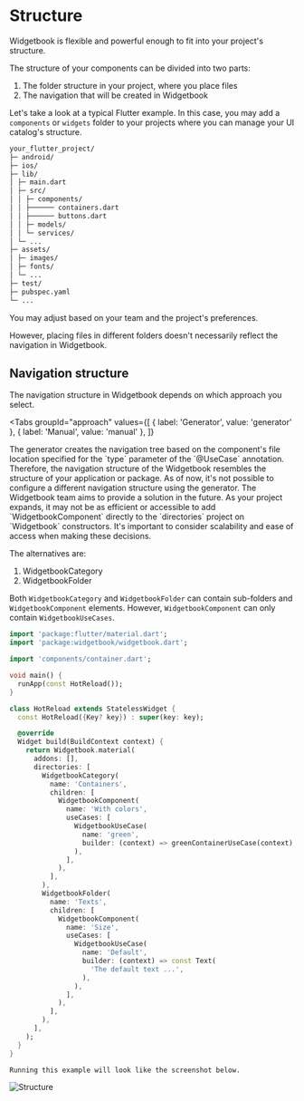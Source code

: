 # Structure

Widgetbook is flexible and powerful enough to fit into your project's structure.

The structure of your components can be divided into two parts:

1. The folder structure in your project, where you place files
2. The navigation that will be created in Widgetbook

Let's take a look at a typical Flutter example. In this case, you may add a
`components` or `widgets` folder to your projects where you can manage your UI
catalog's structure.

```bash
your_flutter_project/
├─ android/
├─ ios/
├─ lib/
│ ├─ main.dart
│ ├─ src/
│ │ ├─ components/
│ │ ├────── containers.dart
│ │ ├────── buttons.dart
│ │ ├─ models/
│ │ └─ services/
│ └─ ...
├─ assets/
│ ├─ images/
│ ├─ fonts/
│ └─ ...
├─ test/
├─ pubspec.yaml
└─ ...
```

You may adjust based on your team and the project's preferences.

However, placing files in different folders doesn't necessarily reflect the
navigation in Widgetbook.

## Navigation structure

The navigation structure in Widgetbook depends on which approach you select.

<Tabs
  groupId="approach"
  values={[
    { label: 'Generator', value: 'generator' },
    { label: 'Manual', value: 'manual' },
  ]}
>
<TabItem value="generator">
The generator creates the navigation tree based on the component's file location specified for the `type` parameter of the `@UseCase` annotation. 
Therefore, the navigation structure of the Widgetbook resembles the structure of your application or package.

<Warning>
  As of now, it's not possible to configure a different navigation structure
  using the generator. The Widgetbook team aims to provide a solution in the
  future.
</Warning>

</TabItem>

<TabItem value="manual">
As your project expands, it may not be as efficient or accessible to add `WidgetbookComponent` directly to the `directories` project on `Widgetbook` constructors. It's important to consider scalability and ease of access when making these decisions.

The alternatives are:

1. WidgetbookCategory
2. WidgetbookFolder

Both `WidgetbookCategory` and `WidgetbookFolder` can contain sub-folders and
`WidgetbookComponent` elements. However, `WidgetbookComponent` can only contain
`WidgetbookUseCases`.

```dart
import 'package:flutter/material.dart';
import 'package:widgetbook/widgetbook.dart';

import 'components/container.dart';

void main() {
  runApp(const HotReload());
}

class HotReload extends StatelessWidget {
  const HotReload({Key? key}) : super(key: key);

  @override
  Widget build(BuildContext context) {
    return Widgetbook.material(
      addons: [],
      directories: [
        WidgetbookCategory(
          name: 'Containers',
          children: [
            WidgetbookComponent(
              name: 'With colors',
              useCases: [
                WidgetbookUseCase(
                  name: 'green',
                  builder: (context) => greenContainerUseCase(context),
                ),
              ],
            ),
          ],
        ),
        WidgetbookFolder(
          name: 'Texts',
          children: [
            WidgetbookComponent(
              name: 'Size',
              useCases: [
                WidgetbookUseCase(
                  name: 'Default',
                  builder: (context) => const Text(
                    'The default text ...',
                  ),
                ),
              ],
            ),
          ],
        ),
      ],
    );
  }
}
```

    Running this example will look like the screenshot below.

<Image
  zoom
  src="/assets/screenshots/manual_structure.png"
  alt="Structure"
  caption="Structure"
/>

  </TabItem>
</Tabs>
